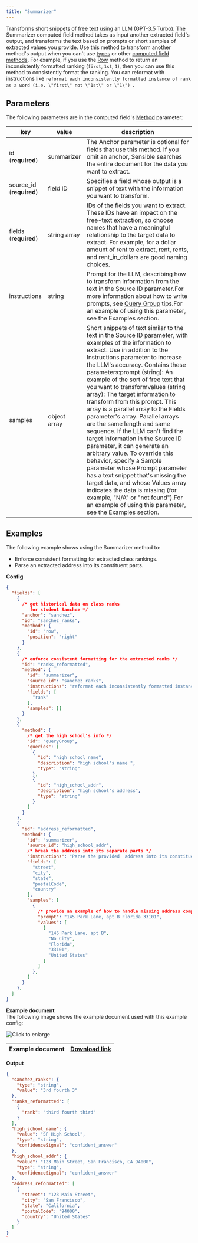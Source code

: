 ```yaml
---
title: "Summarizer"
---
```


Transforms short snippets of free text using an LLM (GPT-3.5 Turbo). The Summarizer computed field method takes as input another extracted field's output, and transforms the text based on prompts or short samples of extracted values you provide. Use this method to transform another method's output when you can't use [types](/senseml-reference/field-query-object/types) or other [computed field methods](/senseml-reference/computed-field-methods/index-computed-field-methods). For example, if you use the [Row](/senseml-reference/methods/row) method to return an inconsistently formatted ranking (`first`, `1st`, `1`), then you can use this method to consistently format the ranking. You can reformat with instructions like `reformat each inconsistently formatted instance of rank as a word (i.e. \"first\" not \"1st\" or \"1\") `. 

## Parameters

The following parameters are in the computed field's [Method](/senseml-reference/computed-field-methods/index-computed-field-methods#parameters) parameter: 

| key                       | value        | description                                                                                                                                                                                                                                                                                                                                                                                                                                                                                                                                                                                                                                                                                                                                                                                                                                                                                                            |
| ------------------------- | ------------ | ---------------------------------------------------------------------------------------------------------------------------------------------------------------------------------------------------------------------------------------------------------------------------------------------------------------------------------------------------------------------------------------------------------------------------------------------------------------------------------------------------------------------------------------------------------------------------------------------------------------------------------------------------------------------------------------------------------------------------------------------------------------------------------------------------------------------------------------------------------------------------------------------------------------------- |
| id (**required**)         | summarizer   | The Anchor parameter is optional for fields that use this method. If you omit an anchor, Sensible searches the entire document for the data you want to extract.                                                                                                                                                                                                                                                                                                                                                                                                                                                                                                                                                                                                                                                                                                                                                       |
| source\_id (**required**) | field ID     | Specifies a field whose output is a snippet of text with the information you want to transform.                                                                                                                                                                                                                                                                                                                                                                                                                                                                                                                                                                                                                                                                                                                                                                                                                        |
| fields (**required**)     | string array | IDs of the fields you want to extract. These IDs have an impact on the free-text extraction, so choose names that have a meaningful relationship to the target data to extract. For example, for a dollar amount of rent to extract, rent, rents, and rent\_in\_dollars are good naming choices.                                                                                                                                                                                                                                                                                                                                                                                                                                                                                                                                                                                                                       |
| instructions              | string       | Prompt for the LLM, describing how to transform information from the text in the Source ID parameter.For more information about how to write prompts, see [Query Group](/llm-based-extractions/prompt-tips/query-group-tips) tips.For an example of using this parameter, see the Examples section.                                                                                                                                                                                                                                                                                                                                                                                                                                                                                                                                                                                                                                                 |
| samples                   | object array | Short snippets of text similar to the text in the Source ID parameter, with examples of the information to extract. Use in addition to the Instructions parameter to increase the LLM's accuracy. Contains these parameters:prompt (string): An example of the sort of free text that you want to transformvalues (string array): The target information to transform from this prompt. This array is a parallel array to the Fields parameter's array. Parallel arrays are the same length and same sequence. If the LLM can't find the target information in the Source ID parameter, it can generate an arbitrary value. To override this behavior, specify a Sample parameter whose Prompt parameter has a text snippet that's missing the target data, and whose Values array indicates the data is missing (for example, "N/A" or "not found").For an example of using this parameter, see the Examples section. |

## Examples

The following example shows using the Summarizer method to:

* Enforce consistent formatting for extracted class rankings.
* Parse an extracted address into its constituent parts.

**Config**

```JSON JSON 
{
  "fields": [
    {
      /* get historical data on class ranks
         for student Sanchez */
      "anchor": "sanchez",
      "id": "sanchez_ranks",
      "method": {
        "id": "row",
        "position": "right"
      }
    },
    {
      /* enforce consistent formatting for the extracted ranks */
      "id": "ranks_reformatted",
      "method": {
        "id": "summarizer",
        "source_id": "sanchez_ranks",
        "instructions": "reformat each inconsistently formatted instance of rank as a word (i.e. \"first\" not \"1st\" or \"1\") then return the ranks",
        "fields": [
          "rank"
        ],
        "samples": []
      }
    },
    {
      "method": {
        /* get the high school's info */
        "id": "queryGroup",
        "queries": [
          {
            "id": "high_school_name",
            "description": "high school's name ",
            "type": "string"
          },
          {
            "id": "high_school_addr",
            "description": "high school's address",
            "type": "string"
          }
        ]
      }
    },
    {
      "id": "address_reformatted",
      "method": {
        "id": "summarizer",
        "source_id": "high_school_addr",
        /* break the address into its separate parts */
        "instructions": "Parse the provided  address into its constituent parts: street, city, state, postal code, and country. Convert state abbreviations to full state names, and infer the country if not explicitly provided.",
        "fields": [
          "street",
          "city",
          "state",
          "postalCode",
          "country"
        ],
        "samples": [
          {
            /* provide an example of how to handle missing address components */
            "prompt": "145 Park Lane, apt B Florida 33101",
            "values": [
              [
                "145 Park Lane, apt B",
                "No City",
                "Florida",
                "33101",
                "United States"
              ]
            ]
          },
        ]
      }
    },
  ]
}
```
**Example document**  
The following image shows the example document used with this example config:

![Click to enlarge](/assets/v0/images/screenshots/summarizer_1.png)

| Example document | [Download link](https://raw.githubusercontent.com/sensible-hq/sensible-docs/main/readme-sync/assets/v0/pdfs/summarizer%5F1.pdf) |
| ---------------- | ------------------------------------------------------------------------------------------------------------------------------- |

**Output**

```JSON JSON 
{
  "sanchez_ranks": {
    "type": "string",
    "value": "3rd fourth 3"
  },
  "ranks_reformatted": [
    {
      "rank": "third fourth third"
    }
  ],
  "high_school_name": {
    "value": "SF High School",
    "type": "string",
    "confidenceSignal": "confident_answer"
  },
  "high_school_addr": {
    "value": "123 Main Street, San Francisco, CA 94000",
    "type": "string",
    "confidenceSignal": "confident_answer"
  },
  "address_reformatted": [
    {
      "street": "123 Main Street",
      "city": "San Francisco",
      "state": "California",
      "postalCode": "94000",
      "country": "United States"
    }
  ]
}
`